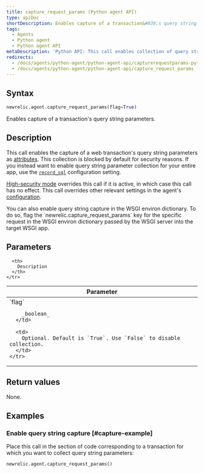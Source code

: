 ```yaml
---
title: capture_request_params (Python agent API)
type: apiDoc
shortDescription: Enables capture of a transaction&#039;s query string parameters.
tags:
  - Agents
  - Python agent
  - Python agent API
metaDescription: 'Python API: This call enables collection of query string parameters.'
redirects:
  - /docs/agents/python-agent/python-agent-api/capturerequestparams-python-agent-api
  - /docs/agents/python-agent/python-agent-api/capture_request_params
---
```


## Syntax

```py
newrelic.agent.capture_request_params(flag=True)
```

Enables capture of a transaction's query string parameters.

## Description

This call enables the capture of a web transaction's query string parameters as [attributes](/docs/accounts-partnerships/education/getting-started-new-relic/glossary#attribute). This collection is blocked by default for security reasons. If you instead want to enable query string parameter collection for your entire app, use the [`record_sql`](/docs/agents/python-agent/installation-configuration/python-agent-configuration#txn-tracer-sql) configuration setting.

[High-security mode](/docs/accounts-partnerships/accounts/security/high-security) overrides this call if it is active, in which case this call has no effect. This call overrides other relevant settings in the agent's [configuration](/docs/agents/python-agent/installation-configuration/python-agent-configuration).

<Callout variant="tip">
  You can also enable query string capture in the WSGI environ dictionary. To do so, flag the `newrelic.capture_request_params` key for the specific request in the WSGI environ dictionary passed by the WSGI server into the target WSGI app.
</Callout>

## Parameters

<table>
  <thead>
    <tr>
      <th width="25%">
        Parameter
      </th>

      <th>
        Description
      </th>
    </tr>
  </thead>

  <tbody>
    <tr>
      <td>
        `flag`

        _boolean_
      </td>

      <td>
        Optional. Default is `True`. Use `False` to disable collection.
      </td>
    </tr>
  </tbody>
</table>

## Return values

None.

## Examples

### Enable query string capture [#capture-example]

Place this call in the section of code corresponding to a transaction for which you want to collect query string parameters:

```py
newrelic.agent.capture_request_params()
```

